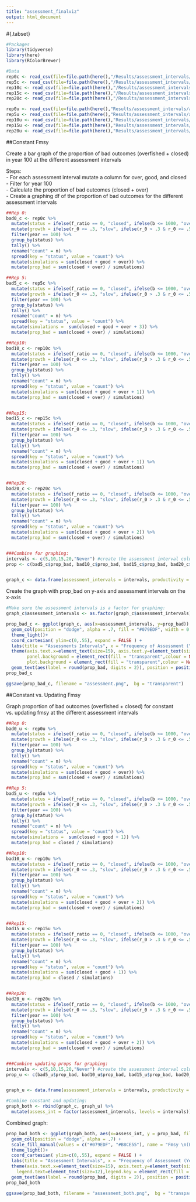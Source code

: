 ```yaml
---
title: "assessment_finalviz"
output: html_document
---
```


#{.tabset}
```r

#Packages
library(tidyverse)
library(here)
library(RColorBrewer)

#Data
rep0c <- read_csv(file=file.path(here(),"/Results/assessment_intervals/ai_constantfmsy_0rep_hcr30.csv"))
rep5c <- read_csv(file=file.path(here(),"/Results/assessment_intervals/ai_constantfmsy_5rep_hcr30.csv"))
rep10c <- read_csv(file=file.path(here(),"/Results/assessment_intervals/ai_constantfmsy_10rep_hcr30.csv"))
rep15c <- read_csv(file=file.path(here(),"/Results/assessment_intervals/ai_constantfmsy_15rep_hcr30.csv"))
rep20c <- read_csv(file=file.path(here(),"/Results/assessment_intervals/ai_constantfmsy_20rep_hcr30.csv"))

rep0u <- read_csv(file=file.path(here(),"Results/assessment_intervals/ai_updatingfmsy_0rep_hcr30.csv"))
rep5u <- read_csv(file=file.path(here(),"Results/assessment_intervals/ai_updatingfmsy_5rep_hcr30.csv"))
rep10u <- read_csv(file=file.path(here(),"Results/assessment_intervals/ai_updatingfmsy_10rep_hcr30.csv"))
rep15u <- read_csv(file=file.path(here(),"Results/assessment_intervals/ai_updatingfmsy_15rep_hcr30.csv"))
rep20u <- read_csv(file=file.path(here(),"Results/assessment_intervals/ai_updatingfmsy_20rep_hcr30.csv"))


```


##Constant Fmsy

Create a bar graph of the proportion of bad outcomes (overfished + closed) in year 100 at the different assessment intervals    

Steps:  
  - For each assessment interval mutate a column for over, good, and closed  
  - Filter for year 100  
  - Calculate the proportion of bad outcomes (closed + over)  
  - Create a graphing df of the proportion of bad outcomes for the different assessment intervals  
  
```r
##Rep 0:
bad0_c <- rep0c %>% 
  mutate(status = ifelse(f_ratio == 0, "closed", ifelse(b <= 1000, "over", "good"))) %>% 
  mutate(growth = ifelse(r_0 <= .3, "slow", ifelse(r_0 > .3 & r_0 <= .5, "medium", "fast"))) %>% 
  filter(year == 100) %>% 
  group_by(status) %>% 
  tally() %>% 
  rename("count" = n) %>% 
  spread(key = "status", value = "count") %>% 
  mutate(simulations = sum(closed + good + over)) %>% 
  mutate(prop_bad = sum(closed + over) / simulations)

##Rep 5:
bad5_c <- rep5c %>% 
  mutate(status = ifelse(f_ratio == 0, "closed", ifelse(b <= 1000, "over", "good"))) %>% 
  mutate(growth = ifelse(r_0 <= .3, "slow", ifelse(r_0 > .3 & r_0 <= .5, "medium", "fast"))) %>% 
  filter(year == 100) %>% 
  group_by(status) %>% 
  tally() %>% 
  rename("count" = n) %>% 
  spread(key = "status", value = "count") %>% 
  mutate(simulations =  sum(closed + good + over + 3)) %>% 
  mutate(prop_bad = sum(closed + over) / simulations)

##Rep10:
bad10_c <- rep10c %>% 
  mutate(status = ifelse(f_ratio == 0, "closed", ifelse(b <= 1000, "over", "good"))) %>% 
  mutate(growth = ifelse(r_0 <= .3, "slow", ifelse(r_0 > .3 & r_0 <= .5, "medium", "fast"))) %>% 
  filter(year == 100) %>% 
  group_by(status) %>% 
  tally() %>% 
  rename("count" = n) %>% 
  spread(key = "status", value = "count") %>% 
  mutate(simulations = sum(closed + good + over + 1)) %>% 
  mutate(prop_bad = sum(closed + over) / simulations)


##Rep15:
bad15_c <- rep15c %>% 
  mutate(status = ifelse(f_ratio == 0, "closed", ifelse(b <= 1000, "over", "good"))) %>% 
  mutate(growth = ifelse(r_0 <= .3, "slow", ifelse(r_0 > .3 & r_0 <= .5, "medium", "fast"))) %>% 
  filter(year == 100) %>% 
  group_by(status) %>% 
  tally() %>% 
  rename("count" = n) %>% 
  spread(key = "status", value = "count") %>% 
  mutate(simulations = sum(closed + good + over + 1)) %>% 
  mutate(prop_bad = sum(closed + over) / simulations)


##Rep20:
bad20_c <- rep20c %>% 
  mutate(status = ifelse(f_ratio == 0, "closed", ifelse(b <= 1000, "over", "good"))) %>% 
  mutate(growth = ifelse(r_0 <= .3, "slow", ifelse(r_0 > .3 & r_0 <= .5, "medium", "fast"))) %>% 
  filter(year == 100) %>% 
  group_by(status) %>% 
  tally() %>% 
  rename("count" = n) %>% 
  spread(key = "status", value = "count") %>% 
  mutate(simulations = sum(closed + good + over + 2)) %>% 
  mutate(prop_bad = sum(closed + over) / simulations)


###Combine for graphing:
intervals <- c(5,10,15,20,"Never") #create the assessment interval column
prop <- c(bad5_c$prop_bad, bad10_c$prop_bad, bad15_c$prop_bad, bad20_c$prop_bad, bad0_c$prop_bad)


graph_c <- data.frame(assessment_intervals = intervals, productivity = rep("Constant", 5), prop_bad = prop)

```


Create the graph with prop_bad on y-axis and assessment intervals on the x-axis  

```r
#Make sure the assessment intervals is a factor for graphing:
graph_c$assessment_intervals <- as.factor(graph_c$assessment_intervals)

prop_bad_c <- ggplot(graph_c, aes(x=assessment_intervals, y=prop_bad)) + 
  geom_col(position = "dodge", alpha = .7, fill = "#079EDF", width = 0.5)  +
  theme_light()+
  coord_cartesian( ylim=c(0,.55), expand = FALSE ) +
  labs(title = "Assessments Intervals", x = "Frequency of Assessment (Years)", y = "Proportion Closed/Overfished")+
  theme(axis.text.x=element_text(size=15), axis.text.y=element_text(size=15), plot.title = element_text(hjust = 0.5, face = "bold", size = 20), axis.title.x = element_text(face = "bold", size = 15), axis.title.y = element_text(face = "bold", size = 15),
        panel.background = element_rect(fill = "transparent",colour = NA),
        plot.background = element_rect(fill = "transparent",colour = NA)) +
  geom_text(aes(label = round(prop_bad, digits = 2)), position = position_stack(vjust = 0.75), size = 7)
prop_bad_c

ggsave(prop_bad_c, filename = "assessment.png",  bg = "transparent")

```

##Constant vs. Updating Fmsy

Graph proportion of bad outcomes (overfished + closed) for constant vs. updating fmsy at the different assessment intervals  

```r
##Rep 0:
bad0_u <- rep0u %>% 
  mutate(status = ifelse(f_ratio == 0, "closed", ifelse(b <= 1000, "over", "good"))) %>% 
  mutate(growth = ifelse(r_0 <= .3, "slow", ifelse(r_0 > .3 & r_0 <= .5, "medium", "fast"))) %>% 
  filter(year == 100) %>% 
  group_by(status) %>% 
  tally() %>% 
  rename("count" = n) %>% 
  spread(key = "status", value = "count") %>% 
  mutate(simulations = sum(closed + good + over)) %>% 
  mutate(prop_bad = sum(closed + over) / simulations)

##Rep 5:
bad5_u <- rep5u %>% 
  mutate(status = ifelse(f_ratio == 0, "closed", ifelse(b <= 1000, "over", "good"))) %>% 
  mutate(growth = ifelse(r_0 <= .3, "slow", ifelse(r_0 > .3 & r_0 <= .5, "medium", "fast"))) %>% 
  filter(year == 100) %>% 
  group_by(status) %>% 
  tally() %>% 
  rename("count" = n) %>% 
  spread(key = "status", value = "count") %>% 
  mutate(simulations =  sum(closed + good + 1)) %>% 
  mutate(prop_bad = closed / simulations)

##Rep10:
bad10_u <- rep10u %>% 
  mutate(status = ifelse(f_ratio == 0, "closed", ifelse(b <= 1000, "over", "good"))) %>% 
  mutate(growth = ifelse(r_0 <= .3, "slow", ifelse(r_0 > .3 & r_0 <= .5, "medium", "fast"))) %>% 
  filter(year == 100) %>% 
  group_by(status) %>% 
  tally() %>% 
  rename("count" = n) %>% 
  spread(key = "status", value = "count") %>% 
  mutate(simulations = sum(closed + good + over + 2)) %>% 
  mutate(prop_bad = sum(closed + over) / simulations)


##Rep15:
bad15_u <- rep15u %>% 
  mutate(status = ifelse(f_ratio == 0, "closed", ifelse(b <= 1000, "over", "good"))) %>% 
  mutate(growth = ifelse(r_0 <= .3, "slow", ifelse(r_0 > .3 & r_0 <= .5, "medium", "fast"))) %>% 
  filter(year == 100) %>% 
  group_by(status) %>% 
  tally() %>% 
  rename("count" = n) %>% 
  spread(key = "status", value = "count") %>% 
  mutate(simulations = sum(closed + good + 1)) %>% 
  mutate(prop_bad = closed / simulations)


##Rep20:
bad20_u <- rep20u %>% 
  mutate(status = ifelse(f_ratio == 0, "closed", ifelse(b <= 1000, "over", "good"))) %>% 
  mutate(growth = ifelse(r_0 <= .3, "slow", ifelse(r_0 > .3 & r_0 <= .5, "medium", "fast"))) %>% 
  filter(year == 100) %>% 
  group_by(status) %>% 
  tally() %>% 
  rename("count" = n) %>% 
  spread(key = "status", value = "count") %>% 
  mutate(simulations = sum(closed + good + over + 2)) %>% 
  mutate(prop_bad = sum(closed + over) / simulations)


###Combine updating props for graphing:
intervals <- c(5,10,15,20,"Never") #create the assessment interval column
prop_u <- c(bad5_u$prop_bad, bad10_u$prop_bad, bad15_u$prop_bad, bad20_u$prop_bad, bad0_u$prop_bad)


graph_u <- data.frame(assessment_intervals = intervals, productivity = rep("Updating", 5), prop_bad = prop_u)

#Combine constant and updating:
graph_both <- rbind(graph_c, graph_u) %>% 
  mutate(assess_int = factor(assessment_intervals, levels = intervals)) #relevel factors for graphing
```

Combined graph:  
```r

prop_bad_both <- ggplot(graph_both, aes(x=assess_int, y = prop_bad, fill = productivity)) + 
  geom_col(position = "dodge", alpha = .7) +
  scale_fill_manual(values = c("#079EDF", "#B8CE55"), name = "Fmsy \n(Productivity)", labels = c("Constant", "Updating"))+
  theme_light()+
  coord_cartesian( ylim=c(0,.55), expand = FALSE ) +
  labs(title = "Assessment Intervals", x = "Frequency of Assessment (Years)", y = "Proportion Closed/Overfished")+
  theme(axis.text.x=element_text(size=15), axis.text.y=element_text(size=15), plot.title = element_text(hjust = 0.5, face = "bold", size = 20), axis.title.x = element_text(face = "bold", size = 15), axis.title.y = element_text(face = "bold", size = 15), legend.title.align=0.5, panel.background = element_rect(fill = "transparent",colour = NA), plot.background = element_rect(fill = "transparent",colour = NA), legend.title=element_text(size=15), 
    legend.text=element_text(size=12),legend.key = element_rect(fill = "transparent", colour = "transparent")) +
  geom_text(aes(label = round(prop_bad, digits = 2)), position = position_dodge(0.9), vjust = 2, size = 4)
prop_bad_both

ggsave(prop_bad_both, filename = "assessment_both.png",  bg = "transparent")






```

